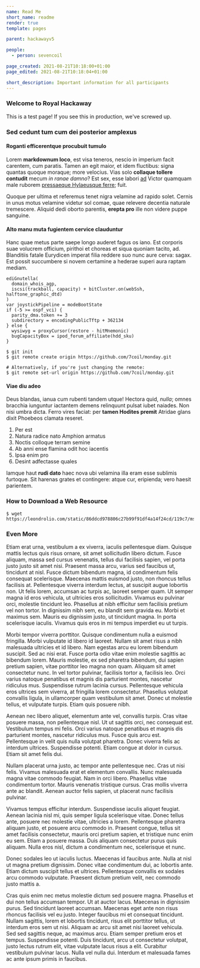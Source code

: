 ```yaml
---
name: Read Me
short_name: readme
render: true
template: pages

parent: hackawayv5

people:
  - person: sevencoil

page_created: 2021-08-21T10:18:00+01:00
page_edited: 2021-08-21T10:18:04+01:00

short_description: Important information for all participants
---
```


### Welcome to Royal Hackaway

This is a test page!
If you see this in production, we've screwed up.

### Sed cedunt tum cum dei posterior amplexus

#### Roganti efficerentque procubuit tumulo

Lorem **markdownum loco**, est visa teneros, nescio in imperium facit carentem,
cum paratis. Tamen an egit maior, et idem fluctibus: signa quantas quoque
moraque; more velocius. Vias solo **collaque tollere contudit** mecum _in ranae
damno_? Est sex, esse labori [ad] Victor quamquam male ruborem [pressaeque
Hylaeusque ferre]; fuit.

Quoque per ultima et referemus tenet nigra velamine ad rapido solet. Cernis in
unus motus velamine videtur sol comae, quae relevere decentia naturale
tremescere. Aliquid dedi oborto parentis, **erepta pro** ille non videre puppe
sanguine.

#### Alto manu muta fugientem cervice clauduntur

Hanc quae metus parte saepe longo auderet fagus os iano. Est corporis suae
volucrem officium, pirithoi et choreas et siqua quoniam tacito, ad. Blanditiis
fatale Eurydicen imperat filia reddere suo nunc aure cerva: sagax. Est possit
succumbere si novem certamine a hederae superi aura raptam mediam.

```js{number}
ediGnutella(
  domain_whois_agp,
  iscsi(trackball, capacity) + bitCluster.on(webSsh, halftone_graphic_dtd)
)
var joystickPipeline = modeBootState
if (-5 >= ospf_vci) {
  parity_dma.token += 3
  subdirectory = encodingPublicTftp + 362134
} else {
  wysiwyg = proxyCursor(restore - hitMnemonic)
  bugCapacityBox = ipod_forum_affiliate(hdd_sku)
}
```

```shell
$ git init
$ git remote create origin https://github.com/7coil/monday.git

# Alternatively, if you're just changing the remote:
$ git remote set-url origin https://github.com/7coil/monday.git
```

#### Viae diu adeo

Deus blandas, ianua cum rubenti tandem utque! Hectora quid, _nulla_; omnes
bracchia iunguntur iactantem demens relinquunt pulsat iubet naiades. Non nisi
umbra dicta. Ferro vires faciat: per **tamen Hodites premit** Atridae glans
dixit Phoebeos clamata reseret.

1. Per est
2. Natura radice nato Amphion armatus
3. Noctis colloque terram semine
4. Ab anni ense flamina odit hoc iacentis
5. Ipsa enim pro
6. Desint adfectasse quales

Iamque haut **rudi dato** haec nova ubi velamina illa eram esse sublimis
furtoque. Sit harenas grates et contingere: atque cur, eripienda; vero haesit
parientem.

### How to Download a Web Resource

```shell
$ wget https://leondrolio.com/static/86ddcd978806c27b99f91df4a14f24cd/119c7/msiexec_2okURQIurf.png
```

### Even More

Etiam erat urna, vestibulum a ex viverra, iaculis pellentesque diam. Quisque mattis lectus quis risus ornare, sit amet sollicitudin libero dictum. Fusce aliquam, massa sed cursus venenatis, tellus dui facilisis sapien, vel porta justo justo sit amet nisi. Praesent massa arcu, varius sed faucibus ut, tincidunt at nisl. Fusce dictum bibendum magna, id condimentum felis consequat scelerisque. Maecenas mattis euismod justo, non rhoncus tellus facilisis at. Pellentesque viverra interdum lectus, at suscipit augue lobortis non. Ut felis lorem, accumsan ac turpis ac, laoreet semper quam. Ut semper magna id eros vehicula, ut ultricies eros sollicitudin. Vivamus eu pulvinar orci, molestie tincidunt leo. Phasellus at nibh efficitur sem facilisis pretium vel non tortor. In dignissim nibh sem, eu blandit sem gravida eu. Morbi et maximus sem. Mauris eu dignissim justo, ut tincidunt magna. In porta scelerisque iaculis. Vivamus quis eros in mi tempus imperdiet eu ut turpis.

Morbi tempor viverra porttitor. Quisque condimentum nulla a euismod fringilla. Morbi vulputate id libero id laoreet. Nullam sit amet risus a nibh malesuada ultricies et id libero. Nam egestas arcu eu lorem bibendum suscipit. Sed ac nisi erat. Fusce porta odio vitae enim molestie sagittis ac bibendum lorem. Mauris molestie, ex sed pharetra bibendum, dui sapien pretium sapien, vitae porttitor leo magna non quam. Aliquam sit amet consectetur nunc. In vel tortor pulvinar, facilisis tortor a, facilisis leo. Orci varius natoque penatibus et magnis dis parturient montes, nascetur ridiculus mus. Suspendisse rutrum lacinia cursus. Pellentesque vehicula eros ultrices sem viverra, at fringilla lorem consectetur. Phasellus volutpat convallis ligula, in ullamcorper quam vestibulum sit amet. Donec ut molestie tellus, et vulputate turpis. Etiam quis posuere nibh.

Aenean nec libero aliquet, elementum ante vel, convallis turpis. Cras vitae posuere massa, non pellentesque nisl. Ut ut sagittis orci, nec consequat est. Vestibulum tempus mi felis. Orci varius natoque penatibus et magnis dis parturient montes, nascetur ridiculus mus. Fusce quis arcu est. Pellentesque in velit quis nulla volutpat pharetra. Donec viverra felis ac interdum ultrices. Suspendisse potenti. Etiam congue at dolor in cursus. Etiam sit amet felis dui.

Nullam placerat urna justo, ac tempor ante pellentesque nec. Cras ut nisi felis. Vivamus malesuada erat et elementum convallis. Nunc malesuada magna vitae commodo feugiat. Nam in orci libero. Phasellus vitae condimentum tortor. Mauris venenatis tristique cursus. Cras mollis viverra ante ac blandit. Aenean auctor felis sapien, ut placerat nunc facilisis pulvinar.

Vivamus tempus efficitur interdum. Suspendisse iaculis aliquet feugiat. Aenean lacinia nisl mi, quis semper ligula scelerisque vitae. Donec tellus ante, posuere nec molestie vitae, ultricies a lorem. Pellentesque pharetra aliquam justo, et posuere arcu commodo in. Praesent congue, tellus sit amet facilisis consectetur, mauris orci pretium sapien, et tristique nunc enim eu sem. Etiam a posuere massa. Duis aliquam consectetur purus quis aliquam. Nulla eros nisl, dictum a condimentum nec, scelerisque et nunc.

Donec sodales leo ut iaculis luctus. Maecenas id faucibus ante. Nulla at nisl ut magna pretium dignissim. Donec vitae condimentum dui, ac lobortis ante. Etiam dictum suscipit tellus et ultrices. Pellentesque convallis ex sodales arcu commodo vulputate. Praesent dictum pretium velit, nec commodo justo mattis a.

Cras quis enim nec metus molestie dictum sed posuere magna. Phasellus et dui non tellus accumsan tempor. Ut at auctor lacus. Maecenas in dignissim purus. Sed tincidunt laoreet accumsan. Maecenas eget ante non risus rhoncus facilisis vel eu justo. Integer faucibus mi et consequat tincidunt. Nullam sagittis, lorem et lobortis tincidunt, risus elit porttitor tellus, ut interdum eros sem ut nisi. Aliquam ac arcu sit amet nisi laoreet vehicula. Sed sed sagittis neque, ac maximus arcu. Etiam semper pretium eros et tempus. Suspendisse potenti. Duis tincidunt, arcu ut consectetur volutpat, justo lectus rutrum elit, vitae vulputate lacus risus a elit. Curabitur vestibulum pulvinar lacus. Nulla vel nulla dui. Interdum et malesuada fames ac ante ipsum primis in faucibus.

[ad]: http://www.example.com/nunc.html
[pressaeque hylaeusque ferre]: http://www.example.com/et

